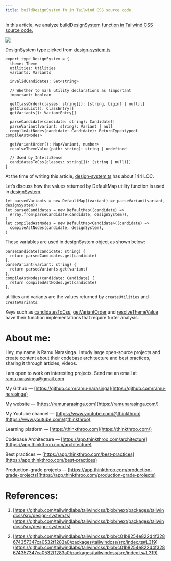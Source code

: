 ```yaml
---
title: buildDesignSystem fn in Tailwind CSS source code.
---
```


In this article, we analyze [buildDesignSystem function in Tailwind CSS source code.](https://github.com/tailwindlabs/tailwindcss/blob/next/packages/tailwindcss/src/design-system.ts#L36)

![](https://miro.medium.com/v2/resize:fit:875/1*OcKTGhnCYia7TSxHpMGHsg.png)

DesignSystem type picked from [design-system.ts](https://github.com/tailwindlabs/tailwindcss/blob/next/packages/tailwindcss/src/design-system.ts#L36)

```plaintext
export type DesignSystem = {
  theme: Theme
  utilities: Utilities
  variants: Variants

  invalidCandidates: Set<string>

  // Whether to mark utility declarations as !important
  important: boolean

  getClassOrder(classes: string[]): [string, bigint | null][]
  getClassList(): ClassEntry[]
  getVariants(): VariantEntry[]

  parseCandidate(candidate: string): Candidate[]
  parseVariant(variant: string): Variant | null
  compileAstNodes(candidate: Candidate): ReturnType<typeof compileAstNodes>

  getVariantOrder(): Map<Variant, number>
  resolveThemeValue(path: string): string | undefined

  // Used by IntelliSense
  candidatesToCss(classes: string[]): (string | null)[]
}
```

At the time of writing this article, [design-system.ts](https://github.com/tailwindlabs/tailwindcss/blob/next/packages/tailwindcss/src/design-system.ts#L36) has about 144 LOC.

Let’s discuss how the values returned by DefaultMap utility function is used in [designSystem](https://github.com/tailwindlabs/tailwindcss/blob/next/packages/tailwindcss/src/design-system.ts#L48).

```plaintext
let parsedVariants = new DefaultMap((variant) => parseVariant(variant, designSystem))
let parsedCandidates = new DefaultMap((candidate) =>
  Array.from(parseCandidate(candidate, designSystem)),
)
let compiledAstNodes = new DefaultMap<Candidate>((candidate) =>
  compileAstNodes(candidate, designSystem),
)
```

These variables are used in designSystem object as shown below:

```plaintext
parseCandidate(candidate: string) {
  return parsedCandidates.get(candidate)
},
parseVariant(variant: string) {
  return parsedVariants.get(variant)
},
compileAstNodes(candidate: Candidate) {
  return compiledAstNodes.get(candidate)
},
```

utilities and variants are the values returned by `createUtilities` and `createVariants`.

Keys such as [candidatesToCss](https://github.com/tailwindlabs/tailwindcss/blob/next/packages/tailwindcss/src/design-system.ts#L56C5-L56C20), [getVariantOrder](https://github.com/tailwindlabs/tailwindcss/blob/next/packages/tailwindcss/src/design-system.ts#L97) and [resolveThemeValue](https://github.com/tailwindlabs/tailwindcss/blob/next/packages/tailwindcss/src/design-system.ts#L122) have their function implementations that require furter analysis.

# **About me:**

Hey, my name is Ramu Narasinga. I study large open-source projects and create content about their codebase architecture and best practices, sharing it through articles, videos.

I am open to work on interesting projects. Send me an email at ramu.narasinga@gmail.com

My Github — [https://github.com/ramu-narasinga](https://github.com/ramu-narasinga)

My website — [https://ramunarasinga.com](https://ramunarasinga.com/)

My Youtube channel — [https://www.youtube.com/@thinkthroo](https://www.youtube.com/@thinkthroo)

Learning platform — [https://thinkthroo.com](https://thinkthroo.com/)

Codebase Architecture — [https://app.thinkthroo.com/architecture](https://app.thinkthroo.com/architecture)

Best practices — [https://app.thinkthroo.com/best-practices](https://app.thinkthroo.com/best-practices)

Production-grade projects — [https://app.thinkthroo.com/production-grade-projects](https://app.thinkthroo.com/production-grade-projects)

# **References:**

1. [https://github.com/tailwindlabs/tailwindcss/blob/next/packages/tailwindcss/src/design-system.ts](https://github.com/tailwindlabs/tailwindcss/blob/next/packages/tailwindcss/src/design-system.ts)
    
2. [https://github.com/tailwindlabs/tailwindcss/blob/c01b8254e822d4f328674357347ca0532f1283a0/packages/tailwindcss/src/index.ts#L319](https://github.com/tailwindlabs/tailwindcss/blob/c01b8254e822d4f328674357347ca0532f1283a0/packages/tailwindcss/src/index.ts#L319)
    

[  
](https://medium.com/tag/javascript?source=post_page-----dc5c2c6036a1--------------------------------)
